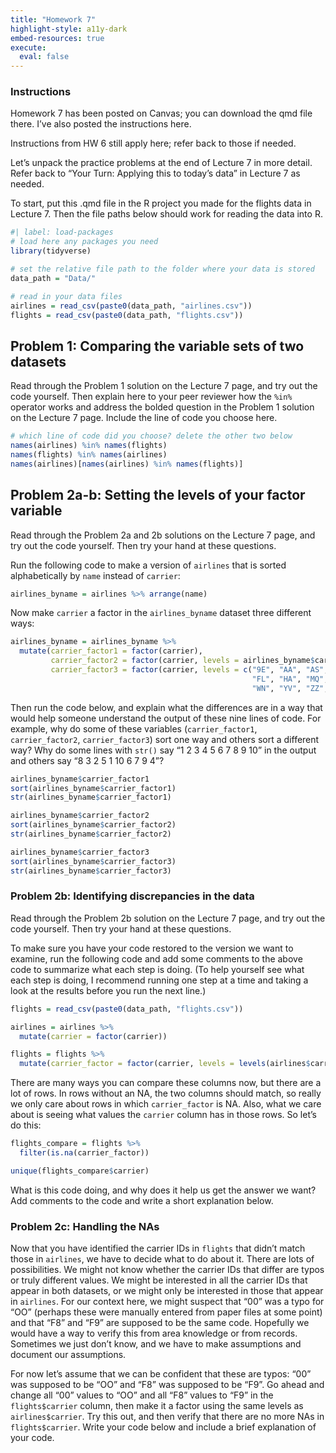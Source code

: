 ```yaml
---
title: "Homework 7"
highlight-style: a11y-dark
embed-resources: true
execute: 
  eval: false
---
```


### Instructions

Homework 7 has been posted on Canvas; you can download the qmd file there. I've also posted the instructions here.

Instructions from HW 6 still apply here; refer back to those if needed.

Let's unpack the practice problems at the end of Lecture 7 in more detail. Refer back to "Your Turn: Applying this to today’s data" in Lecture 7 as needed.

To start, put this .qmd file in the R project you made for the flights data in Lecture 7. Then the file paths below should work for reading the data into R.

```r
#| label: load-packages
# load here any packages you need
library(tidyverse)

# set the relative file path to the folder where your data is stored
data_path = "Data/"

# read in your data files
airlines = read_csv(paste0(data_path, "airlines.csv"))
flights = read_csv(paste0(data_path, "flights.csv"))
```

## Problem 1: Comparing the variable sets of two datasets

Read through the Problem 1 solution on the Lecture 7 page, and try out the code yourself. Then explain here to your peer reviewer how the `%in%` operator works and address the bolded question in the Problem 1 solution on the Lecture 7 page. Include the line of code you choose here.

```r
# which line of code did you choose? delete the other two below
names(airlines) %in% names(flights)
names(flights) %in% names(airlines)
names(airlines)[names(airlines) %in% names(flights)]
```


## Problem 2a-b: Setting the levels of your factor variable

Read through the Problem 2a and 2b solutions on the Lecture 7 page, and try out the code yourself. Then try your hand at these questions.

Run the following code to make a version of `airlines` that is sorted alphabetically by `name` instead of `carrier`:

```r
airlines_byname = airlines %>% arrange(name)
```

Now make `carrier` a factor in the `airlines_byname` dataset three different ways:

```r
airlines_byname = airlines_byname %>%
  mutate(carrier_factor1 = factor(carrier),
         carrier_factor2 = factor(carrier, levels = airlines_byname$carrier),
         carrier_factor3 = factor(carrier, levels = c("9E", "AA", "AS", "B6", "DL", "EV", "F9", 
                                                      "FL", "HA", "MQ", "OO", "UA", "US", "VX", 
                                                      "WN", "YV", "ZZ", "BB", "DD", "EE", "UU")))
```

Then run the code below, and explain what the differences are in a way that would help someone understand the output of these nine lines of code. For example, why do some of these variables (`carrier_factor1`, `carrier_factor2`, `carrier_factor3`) sort one way and others sort a different way? Why do some lines with `str()` say "1 2 3 4 5 6 7 8 9 10" in the output and others say "8 3 2 5 1 10 6 7 9 4"?

```r
airlines_byname$carrier_factor1
sort(airlines_byname$carrier_factor1)
str(airlines_byname$carrier_factor1)

airlines_byname$carrier_factor2
sort(airlines_byname$carrier_factor2)
str(airlines_byname$carrier_factor2)

airlines_byname$carrier_factor3
sort(airlines_byname$carrier_factor3)
str(airlines_byname$carrier_factor3)
```



### Problem 2b: Identifying discrepancies in the data

Read through the Problem 2b solution on the Lecture 7 page, and try out the code yourself. Then try your hand at these questions.

To make sure you have your code restored to the version we want to examine, run the following code and add some comments to the above code to summarize what each step is doing. (To help yourself see what each step is doing, I recommend running one step at a time and taking a look at the results before you run the next line.)

```r
flights = read_csv(paste0(data_path, "flights.csv"))

airlines = airlines %>%
  mutate(carrier = factor(carrier))

flights = flights %>%
  mutate(carrier_factor = factor(carrier, levels = levels(airlines$carrier)))
```

There are many ways you can compare these columns now, but there are a lot of rows. In rows without an NA, the two columns should match, so really we only care about rows in which `carrier_factor` is NA. Also, what we care about is seeing what values the `carrier` column has in those rows. So let's do this:

```r
flights_compare = flights %>%
  filter(is.na(carrier_factor))

unique(flights_compare$carrier)
```

What is this code doing, and why does it help us get the answer we want? Add comments to the code and write a short explanation below.



### Problem 2c: Handling the NAs

Now that you have identified the carrier IDs in `flights` that didn't match those in `airlines`, we have to decide what to do about it. There are lots of possibilities. We might not know whether the carrier IDs that differ are typos or truly different values. We might be interested in all the carrier IDs that appear in both datasets, or we might only be interested in those that appear in `airlines`. For our context here, we might suspect that "00" was a typo for "OO" (perhaps these were manually entered from paper files at some point) and that "F8" and "F9" are supposed to be the same code. Hopefully we would have a way to verify this from area knowledge or from records. Sometimes we just don't know, and we have to make assumptions and document our assumptions.

For now let's assume that we can be confident that these are typos: "00" was supposed to be "OO" and "F8" was supposed to be "F9". Go ahead and change all "00" values to "OO" and all "F8" values to "F9" in the `flights$carrier` column, then make it a factor using the same levels as `airlines$carrier`. Try this out, and then verify that there are no more NAs in `flights$carrier`. Write your code below and include a brief explanation of your code.






